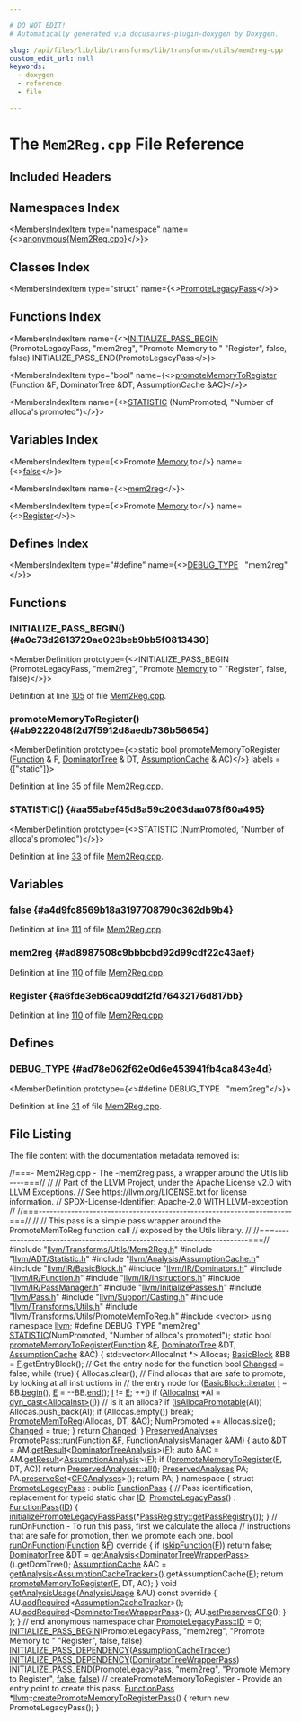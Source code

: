 ```yaml
---

# DO NOT EDIT!
# Automatically generated via docusaurus-plugin-doxygen by Doxygen.

slug: /api/files/lib/lib/transforms/lib/transforms/utils/mem2reg-cpp
custom_edit_url: null
keywords:
  - doxygen
  - reference
  - file

---
```





# The `Mem2Reg.cpp` File Reference

<DoxygenPage pluginConfig={pluginConfig}>



## Included Headers

<IncludesList>
<IncludesListItem
  filePath="llvm/Transforms/Utils/Mem2Reg.h"
  permalink="/docs/api/files/include/include/llvm/include/llvm/transforms/include/llvm/transforms/utils/mem2reg-h"
  isLocal="true" />
<IncludesListItem
  filePath="llvm/ADT/Statistic.h"
  permalink="/docs/api/files/include/include/llvm/include/llvm/adt/statistic-h"
  isLocal="true" />
<IncludesListItem
  filePath="llvm/Analysis/AssumptionCache.h"
  permalink="/docs/api/files/include/include/llvm/include/llvm/analysis/assumptioncache-h"
  isLocal="true" />
<IncludesListItem
  filePath="llvm/IR/BasicBlock.h"
  permalink="/docs/api/files/include/include/llvm/include/llvm/ir/basicblock-h"
  isLocal="true" />
<IncludesListItem
  filePath="llvm/IR/Dominators.h"
  permalink="/docs/api/files/include/include/llvm/include/llvm/ir/dominators-h"
  isLocal="true" />
<IncludesListItem
  filePath="llvm/IR/Function.h"
  permalink="/docs/api/files/include/include/llvm/include/llvm/ir/function-h"
  isLocal="true" />
<IncludesListItem
  filePath="llvm/IR/Instructions.h"
  permalink="/docs/api/files/include/include/llvm/include/llvm/ir/instructions-h"
  isLocal="true" />
<IncludesListItem
  filePath="llvm/IR/PassManager.h"
  permalink="/docs/api/files/include/include/llvm/include/llvm/ir/passmanager-h"
  isLocal="true" />
<IncludesListItem
  filePath="llvm/InitializePasses.h"
  permalink="/docs/api/files/include/include/llvm/initializepasses-h"
  isLocal="true" />
<IncludesListItem
  filePath="llvm/Pass.h"
  permalink="/docs/api/files/include/include/llvm/pass-h"
  isLocal="true" />
<IncludesListItem
  filePath="llvm/Support/Casting.h"
  permalink="/docs/api/files/include/include/llvm/include/llvm/support/casting-h"
  isLocal="true" />
<IncludesListItem
  filePath="llvm/Transforms/Utils.h"
  permalink="/docs/api/files/include/include/llvm/include/llvm/transforms/utils-h"
  isLocal="true" />
<IncludesListItem
  filePath="llvm/Transforms/Utils/PromoteMemToReg.h"
  permalink="/docs/api/files/include/include/llvm/include/llvm/transforms/include/llvm/transforms/utils/promotememtoreg-h"
  isLocal="true" />
<IncludesListItem
  filePath="vector"
  permalink=""
  isLocal="false" />
</IncludesList>

## Namespaces Index

<MembersIndex>

<MembersIndexItem
  type="namespace"
  name={<><a href="/docs/api/namespaces/anonymous-mem2reg-cpp-">anonymous&#123;Mem2Reg.cpp&#125;</a></>}>
</MembersIndexItem>

</MembersIndex>

## Classes Index

<MembersIndex>

<MembersIndexItem
  type="struct"
  name={<><a href="/docs/api/structs/anonymous-namespace-mem2reg-cpp-/promotelegacypass">PromoteLegacyPass</a></>}>
</MembersIndexItem>

</MembersIndex>

## Functions Index

<MembersIndex>

<MembersIndexItem
  name={<><a href="#a0c73d2613729ae023beb9bb5f0813430">INITIALIZE&#95;PASS&#95;BEGIN</a> (PromoteLegacyPass, &quot;mem2reg&quot;, &quot;Promote Memory to &quot; &quot;Register&quot;, false, false) INITIALIZE&#95;PASS&#95;END(PromoteLegacyPass</>}>
</MembersIndexItem>

<MembersIndexItem
  type="bool"
  name={<><a href="#ab9222048f2d7f5912d8aedb736b56654">promoteMemoryToRegister</a> (Function &amp;F, DominatorTree &amp;DT, AssumptionCache &amp;AC)</>}>
</MembersIndexItem>

<MembersIndexItem
  name={<><a href="#aa55abef45d8a59c2063daa078f60a495">STATISTIC</a> (NumPromoted, &quot;Number of alloca&#39;s promoted&quot;)</>}>
</MembersIndexItem>

</MembersIndex>

## Variables Index

<MembersIndex>

<MembersIndexItem
  type={<>Promote <a href="/docs/api/classes/llvm/sys/memory">Memory</a> to</>}
  name={<><a href="#a4d9fc8569b18a3197708790c362db9b4">false</a></>}>
</MembersIndexItem>

<MembersIndexItem
  name={<><a href="#ad8987508c9bbbcbd92d99cdf22c43aef">mem2reg</a></>}>
</MembersIndexItem>

<MembersIndexItem
  type={<>Promote <a href="/docs/api/classes/llvm/sys/memory">Memory</a> to</>}
  name={<><a href="#a6fde3eb6ca09ddf2fd76432176d817bb">Register</a></>}>
</MembersIndexItem>

</MembersIndex>

## Defines Index

<MembersIndex>

<MembersIndexItem
  type="#define"
  name={<><a href="#ad78e062f62e0d6e453941fb4ca843e4d">DEBUG&#95;TYPE</a>&nbsp;&nbsp;&nbsp;&quot;mem2reg&quot;</>}>
</MembersIndexItem>

</MembersIndex>


<SectionDefinition>

## Functions

### INITIALIZE&#95;PASS&#95;BEGIN() {#a0c73d2613729ae023beb9bb5f0813430}

<MemberDefinition
  prototype={<>INITIALIZE&#95;PASS&#95;BEGIN (PromoteLegacyPass, &quot;mem2reg&quot;, &quot;Promote <a href="/docs/api/classes/llvm/sys/memory">Memory</a> to &quot; &quot;Register&quot;, false, false)</>}>

Definition at line <a href="#l00105">105</a> of file <a href="/docs/api/files/lib/lib/transforms/lib/transforms/utils/mem2reg-cpp">Mem2Reg.cpp</a>.
</MemberDefinition>

### promoteMemoryToRegister() {#ab9222048f2d7f5912d8aedb736b56654}

<MemberDefinition
  prototype={<>static bool promoteMemoryToRegister (<a href="/docs/api/classes/llvm/function">Function</a> &amp; F, <a href="/docs/api/classes/llvm/dominatortree">DominatorTree</a> &amp; DT, <a href="/docs/api/classes/llvm/assumptioncache">AssumptionCache</a> &amp; AC)</>}
  labels = {["static"]}>

Definition at line <a href="#l00035">35</a> of file <a href="/docs/api/files/lib/lib/transforms/lib/transforms/utils/mem2reg-cpp">Mem2Reg.cpp</a>.
</MemberDefinition>

### STATISTIC() {#aa55abef45d8a59c2063daa078f60a495}

<MemberDefinition
  prototype={<>STATISTIC (NumPromoted, &quot;Number of alloca&#39;s promoted&quot;)</>}>

Definition at line <a href="#l00033">33</a> of file <a href="/docs/api/files/lib/lib/transforms/lib/transforms/utils/mem2reg-cpp">Mem2Reg.cpp</a>.
</MemberDefinition>

</SectionDefinition>

<SectionDefinition>

## Variables

### false {#a4d9fc8569b18a3197708790c362db9b4}

<MemberDefinition
  prototype="Promote Memory to false">

Definition at line <a href="#l00111">111</a> of file <a href="/docs/api/files/lib/lib/transforms/lib/transforms/utils/mem2reg-cpp">Mem2Reg.cpp</a>.
</MemberDefinition>

### mem2reg {#ad8987508c9bbbcbd92d99cdf22c43aef}

<MemberDefinition
  prototype="mem2reg">

Definition at line <a href="#l00110">110</a> of file <a href="/docs/api/files/lib/lib/transforms/lib/transforms/utils/mem2reg-cpp">Mem2Reg.cpp</a>.
</MemberDefinition>

### Register {#a6fde3eb6ca09ddf2fd76432176d817bb}

<MemberDefinition
  prototype="Promote Memory to Register">

Definition at line <a href="#l00110">110</a> of file <a href="/docs/api/files/lib/lib/transforms/lib/transforms/utils/mem2reg-cpp">Mem2Reg.cpp</a>.
</MemberDefinition>

</SectionDefinition>

<SectionDefinition>

## Defines

### DEBUG&#95;TYPE {#ad78e062f62e0d6e453941fb4ca843e4d}

<MemberDefinition
  prototype={<>#define DEBUG&#95;TYPE&nbsp;&nbsp;&nbsp;&quot;mem2reg&quot;</>}>

Definition at line <a href="#l00031">31</a> of file <a href="/docs/api/files/lib/lib/transforms/lib/transforms/utils/mem2reg-cpp">Mem2Reg.cpp</a>.
</MemberDefinition>

</SectionDefinition>

## File Listing

The file content with the documentation metadata removed is:

<ProgramListing>

<Link id="l00001" /><CodeLine lineNumber="1"><span class="doxyHighlightComment">//===- Mem2Reg.cpp - The -mem2reg pass, a wrapper around the Utils lib ----===//</span></CodeLine>
<Link id="l00002" /><CodeLine lineNumber="2"><span class="doxyHighlightComment">//</span></CodeLine>
<Link id="l00003" /><CodeLine lineNumber="3"><span class="doxyHighlightComment">// Part of the LLVM Project, under the Apache License v2.0 with LLVM Exceptions.</span></CodeLine>
<Link id="l00004" /><CodeLine lineNumber="4"><span class="doxyHighlightComment">// See https://llvm.org/LICENSE.txt for license information.</span></CodeLine>
<Link id="l00005" /><CodeLine lineNumber="5"><span class="doxyHighlightComment">// SPDX-License-Identifier: Apache-2.0 WITH LLVM-exception</span></CodeLine>
<Link id="l00006" /><CodeLine lineNumber="6"><span class="doxyHighlightComment">//</span></CodeLine>
<Link id="l00007" /><CodeLine lineNumber="7"><span class="doxyHighlightComment">//===----------------------------------------------------------------------===//</span></CodeLine>
<Link id="l00008" /><CodeLine lineNumber="8"><span class="doxyHighlightComment">//</span></CodeLine>
<Link id="l00009" /><CodeLine lineNumber="9"><span class="doxyHighlightComment">// This pass is a simple pass wrapper around the PromoteMemToReg function call</span></CodeLine>
<Link id="l00010" /><CodeLine lineNumber="10"><span class="doxyHighlightComment">// exposed by the Utils library.</span></CodeLine>
<Link id="l00011" /><CodeLine lineNumber="11"><span class="doxyHighlightComment">//</span></CodeLine>
<Link id="l00012" /><CodeLine lineNumber="12"><span class="doxyHighlightComment">//===----------------------------------------------------------------------===//</span></CodeLine>
<Link id="l00013" /><CodeLine lineNumber="13"></CodeLine>
<Link id="l00014" /><CodeLine lineNumber="14"><span class="doxyHighlightPreprocessor">#include &quot;<a href="/docs/api/files/include/include/llvm/include/llvm/transforms/include/llvm/transforms/utils/mem2reg-h">llvm/Transforms/Utils/Mem2Reg.h</a>&quot;</span></CodeLine>
<Link id="l00015" /><CodeLine lineNumber="15"><span class="doxyHighlightPreprocessor">#include &quot;<a href="/docs/api/files/include/include/llvm/include/llvm/adt/statistic-h">llvm/ADT/Statistic.h</a>&quot;</span></CodeLine>
<Link id="l00016" /><CodeLine lineNumber="16"><span class="doxyHighlightPreprocessor">#include &quot;<a href="/docs/api/files/include/include/llvm/include/llvm/analysis/assumptioncache-h">llvm/Analysis/AssumptionCache.h</a>&quot;</span></CodeLine>
<Link id="l00017" /><CodeLine lineNumber="17"><span class="doxyHighlightPreprocessor">#include &quot;<a href="/docs/api/files/include/include/llvm/include/llvm/ir/basicblock-h">llvm/IR/BasicBlock.h</a>&quot;</span></CodeLine>
<Link id="l00018" /><CodeLine lineNumber="18"><span class="doxyHighlightPreprocessor">#include &quot;<a href="/docs/api/files/include/include/llvm/include/llvm/ir/dominators-h">llvm/IR/Dominators.h</a>&quot;</span></CodeLine>
<Link id="l00019" /><CodeLine lineNumber="19"><span class="doxyHighlightPreprocessor">#include &quot;<a href="/docs/api/files/include/include/llvm/include/llvm/ir/function-h">llvm/IR/Function.h</a>&quot;</span></CodeLine>
<Link id="l00020" /><CodeLine lineNumber="20"><span class="doxyHighlightPreprocessor">#include &quot;<a href="/docs/api/files/include/include/llvm/include/llvm/ir/instructions-h">llvm/IR/Instructions.h</a>&quot;</span></CodeLine>
<Link id="l00021" /><CodeLine lineNumber="21"><span class="doxyHighlightPreprocessor">#include &quot;<a href="/docs/api/files/include/include/llvm/include/llvm/ir/passmanager-h">llvm/IR/PassManager.h</a>&quot;</span></CodeLine>
<Link id="l00022" /><CodeLine lineNumber="22"><span class="doxyHighlightPreprocessor">#include &quot;<a href="/docs/api/files/include/include/llvm/initializepasses-h">llvm/InitializePasses.h</a>&quot;</span></CodeLine>
<Link id="l00023" /><CodeLine lineNumber="23"><span class="doxyHighlightPreprocessor">#include &quot;<a href="/docs/api/files/include/include/llvm/pass-h">llvm/Pass.h</a>&quot;</span></CodeLine>
<Link id="l00024" /><CodeLine lineNumber="24"><span class="doxyHighlightPreprocessor">#include &quot;<a href="/docs/api/files/include/include/llvm/include/llvm/support/casting-h">llvm/Support/Casting.h</a>&quot;</span></CodeLine>
<Link id="l00025" /><CodeLine lineNumber="25"><span class="doxyHighlightPreprocessor">#include &quot;<a href="/docs/api/files/include/include/llvm/include/llvm/transforms/utils-h">llvm/Transforms/Utils.h</a>&quot;</span></CodeLine>
<Link id="l00026" /><CodeLine lineNumber="26"><span class="doxyHighlightPreprocessor">#include &quot;<a href="/docs/api/files/include/include/llvm/include/llvm/transforms/include/llvm/transforms/utils/promotememtoreg-h">llvm/Transforms/Utils/PromoteMemToReg.h</a>&quot;</span></CodeLine>
<Link id="l00027" /><CodeLine lineNumber="27"><span class="doxyHighlightPreprocessor">#include &lt;vector&gt;</span></CodeLine>
<Link id="l00028" /><CodeLine lineNumber="28"></CodeLine>
<Link id="l00029" /><CodeLine lineNumber="29"><span class="doxyHighlightKeyword">using namespace </span><span class="doxyHighlight"><a href="/docs/api/namespaces/llvm">llvm</a>;</span></CodeLine>
<Link id="l00030" /><CodeLine lineNumber="30"></CodeLine>
<Link id="l00031" /><CodeLine lineNumber="31" lineLink="#ad78e062f62e0d6e453941fb4ca843e4d"><span class="doxyHighlightPreprocessor">#define DEBUG&#95;TYPE &quot;mem2reg&quot;</span></CodeLine>
<Link id="l00032" /><CodeLine lineNumber="32"></CodeLine>
<Link id="l00033" /><CodeLine lineNumber="33" lineLink="#aa55abef45d8a59c2063daa078f60a495"><span class="doxyHighlight"><a href="/docs/api/files/include/include/llvm/include/llvm/adt/statistic-h/#ad6117415b93e5675d5a6c8e1855b3b2f">STATISTIC</a>(NumPromoted, </span><span class="doxyHighlightStringLiteral">&quot;Number of alloca&#39;s promoted&quot;</span><span class="doxyHighlight">);</span></CodeLine>
<Link id="l00034" /><CodeLine lineNumber="34"></CodeLine>
<Link id="l00035" /><CodeLine lineNumber="35" lineLink="#ab9222048f2d7f5912d8aedb736b56654"><span class="doxyHighlightKeyword">static</span><span class="doxyHighlight"> </span><span class="doxyHighlightKeywordType">bool</span><span class="doxyHighlight"> <a href="#ab9222048f2d7f5912d8aedb736b56654">promoteMemoryToRegister</a>(<a href="/docs/api/classes/llvm/function">Function</a> &amp;<a href="/docs/api/files/lib/lib/support/md5-cpp/#a96d73bbd7af15cb1fc38c3f4a3bd82e9">F</a>, <a href="/docs/api/classes/llvm/dominatortree">DominatorTree</a> &amp;DT,</span></CodeLine>
<Link id="l00036" /><CodeLine lineNumber="36"><span class="doxyHighlight">                                    <a href="/docs/api/classes/llvm/assumptioncache">AssumptionCache</a> &amp;AC) &#123;</span></CodeLine>
<Link id="l00037" /><CodeLine lineNumber="37"><span class="doxyHighlight">  std::vector&lt;AllocaInst &#42;&gt; Allocas;</span></CodeLine>
<Link id="l00038" /><CodeLine lineNumber="38"><span class="doxyHighlight">  <a href="/docs/api/classes/llvm/basicblock">BasicBlock</a> &amp;BB = <a href="/docs/api/files/lib/lib/support/md5-cpp/#a96d73bbd7af15cb1fc38c3f4a3bd82e9">F</a>.getEntryBlock(); </span><span class="doxyHighlightComment">// Get the entry node for the function</span></CodeLine>
<Link id="l00039" /><CodeLine lineNumber="39"><span class="doxyHighlight">  </span><span class="doxyHighlightKeywordType">bool</span><span class="doxyHighlight"> <a href="/docs/api/groups/arcopt/#gaa57b1a4e6a1c79233913139635169cf1">Changed</a> = </span><span class="doxyHighlightKeyword">false</span><span class="doxyHighlight">;</span></CodeLine>
<Link id="l00040" /><CodeLine lineNumber="40"></CodeLine>
<Link id="l00041" /><CodeLine lineNumber="41"><span class="doxyHighlight">  </span><span class="doxyHighlightKeywordFlow">while</span><span class="doxyHighlight"> (</span><span class="doxyHighlightKeyword">true</span><span class="doxyHighlight">) &#123;</span></CodeLine>
<Link id="l00042" /><CodeLine lineNumber="42"><span class="doxyHighlight">    Allocas.clear();</span></CodeLine>
<Link id="l00043" /><CodeLine lineNumber="43"></CodeLine>
<Link id="l00044" /><CodeLine lineNumber="44"><span class="doxyHighlight">    </span><span class="doxyHighlightComment">// Find allocas that are safe to promote, by looking at all instructions in</span></CodeLine>
<Link id="l00045" /><CodeLine lineNumber="45"><span class="doxyHighlight">    </span><span class="doxyHighlightComment">// the entry node</span></CodeLine>
<Link id="l00046" /><CodeLine lineNumber="46"><span class="doxyHighlight">    </span><span class="doxyHighlightKeywordFlow">for</span><span class="doxyHighlight"> (<a href="/docs/api/classes/llvm/basicblock/#a98c0a84a5dfa8bce341c829709f171e5">BasicBlock::iterator</a> <a href="/docs/api/files/lib/lib/support/md5-cpp/#ac0eafdc9ee161b71e7af98af736952fd">I</a> = BB.<a href="/docs/api/classes/llvm/basicblock/#a0ed5f3ab3c2e4196ee0cffffa080c062">begin</a>(), <a href="/docs/api/files/lib/lib/ir/builtingcs-cpp/#abb2b3a60ccc38a28239e19a1646e0c8a">E</a> = --BB.<a href="/docs/api/classes/llvm/basicblock/#a0b4e7bee9b8575cc7db73329f1a561bd">end</a>(); <a href="/docs/api/files/lib/lib/support/md5-cpp/#ac0eafdc9ee161b71e7af98af736952fd">I</a> != <a href="/docs/api/files/lib/lib/ir/builtingcs-cpp/#abb2b3a60ccc38a28239e19a1646e0c8a">E</a>; ++<a href="/docs/api/files/lib/lib/support/md5-cpp/#ac0eafdc9ee161b71e7af98af736952fd">I</a>)</span></CodeLine>
<Link id="l00047" /><CodeLine lineNumber="47"><span class="doxyHighlight">      </span><span class="doxyHighlightKeywordFlow">if</span><span class="doxyHighlight"> (<a href="/docs/api/classes/llvm/allocainst">AllocaInst</a> &#42;AI = <a href="/docs/api/namespaces/llvm/#a22eeee01734061ac1b31ccd994c49eef">dyn&#95;cast&lt;AllocaInst&gt;</a>(<a href="/docs/api/files/lib/lib/support/md5-cpp/#ac0eafdc9ee161b71e7af98af736952fd">I</a>)) </span><span class="doxyHighlightComment">// Is it an alloca?</span></CodeLine>
<Link id="l00048" /><CodeLine lineNumber="48"><span class="doxyHighlight">        </span><span class="doxyHighlightKeywordFlow">if</span><span class="doxyHighlight"> (<a href="/docs/api/namespaces/llvm/#a5023b360abc7a5d1612061fba30003a6">isAllocaPromotable</a>(AI))</span></CodeLine>
<Link id="l00049" /><CodeLine lineNumber="49"><span class="doxyHighlight">          Allocas.push&#95;back(AI);</span></CodeLine>
<Link id="l00050" /><CodeLine lineNumber="50"></CodeLine>
<Link id="l00051" /><CodeLine lineNumber="51"><span class="doxyHighlight">    </span><span class="doxyHighlightKeywordFlow">if</span><span class="doxyHighlight"> (Allocas.empty())</span></CodeLine>
<Link id="l00052" /><CodeLine lineNumber="52"><span class="doxyHighlight">      </span><span class="doxyHighlightKeywordFlow">break</span><span class="doxyHighlight">;</span></CodeLine>
<Link id="l00053" /><CodeLine lineNumber="53"></CodeLine>
<Link id="l00054" /><CodeLine lineNumber="54"><span class="doxyHighlight">    <a href="/docs/api/namespaces/llvm/#a1a4cac84457299517e69ff9764fed2db">PromoteMemToReg</a>(Allocas, DT, &amp;AC);</span></CodeLine>
<Link id="l00055" /><CodeLine lineNumber="55"><span class="doxyHighlight">    NumPromoted += Allocas.size();</span></CodeLine>
<Link id="l00056" /><CodeLine lineNumber="56"><span class="doxyHighlight">    <a href="/docs/api/groups/arcopt/#gaa57b1a4e6a1c79233913139635169cf1">Changed</a> = </span><span class="doxyHighlightKeyword">true</span><span class="doxyHighlight">;</span></CodeLine>
<Link id="l00057" /><CodeLine lineNumber="57"><span class="doxyHighlight">  &#125;</span></CodeLine>
<Link id="l00058" /><CodeLine lineNumber="58"><span class="doxyHighlight">  </span><span class="doxyHighlightKeywordFlow">return</span><span class="doxyHighlight"> <a href="/docs/api/groups/arcopt/#gaa57b1a4e6a1c79233913139635169cf1">Changed</a>;</span></CodeLine>
<Link id="l00059" /><CodeLine lineNumber="59"><span class="doxyHighlight">&#125;</span></CodeLine>
<Link id="l00060" /><CodeLine lineNumber="60"></CodeLine>
<Link id="l00061" /><CodeLine lineNumber="61" lineLink="/docs/api/classes/llvm/promotepass/#aca8a105910e7bb81285435f553e71872"><span class="doxyHighlight"><a href="/docs/api/classes/llvm/preservedanalyses">PreservedAnalyses</a> <a href="/docs/api/classes/llvm/promotepass/#aca8a105910e7bb81285435f553e71872">PromotePass::run</a>(<a href="/docs/api/classes/llvm/function">Function</a> &amp;<a href="/docs/api/files/lib/lib/support/md5-cpp/#a96d73bbd7af15cb1fc38c3f4a3bd82e9">F</a>, <a href="/docs/api/namespaces/llvm/#adce09a5a0de0e3177eb00e932734af2f">FunctionAnalysisManager</a> &amp;AM) &#123;</span></CodeLine>
<Link id="l00062" /><CodeLine lineNumber="62"><span class="doxyHighlight">  </span><span class="doxyHighlightKeyword">auto</span><span class="doxyHighlight"> &amp;DT = AM.<a href="/docs/api/classes/llvm/analysismanager/#aaab1fad63e4f3b8679469720a873fedd">getResult</a>&lt;<a href="/docs/api/classes/llvm/dominatortreeanalysis">DominatorTreeAnalysis</a>&gt;(<a href="/docs/api/files/lib/lib/support/md5-cpp/#a96d73bbd7af15cb1fc38c3f4a3bd82e9">F</a>);</span></CodeLine>
<Link id="l00063" /><CodeLine lineNumber="63"><span class="doxyHighlight">  </span><span class="doxyHighlightKeyword">auto</span><span class="doxyHighlight"> &amp;AC = AM.<a href="/docs/api/classes/llvm/analysismanager/#aaab1fad63e4f3b8679469720a873fedd">getResult</a>&lt;<a href="/docs/api/classes/llvm/assumptionanalysis">AssumptionAnalysis</a>&gt;(<a href="/docs/api/files/lib/lib/support/md5-cpp/#a96d73bbd7af15cb1fc38c3f4a3bd82e9">F</a>);</span></CodeLine>
<Link id="l00064" /><CodeLine lineNumber="64"><span class="doxyHighlight">  </span><span class="doxyHighlightKeywordFlow">if</span><span class="doxyHighlight"> (!<a href="#ab9222048f2d7f5912d8aedb736b56654">promoteMemoryToRegister</a>(<a href="/docs/api/files/lib/lib/support/md5-cpp/#a96d73bbd7af15cb1fc38c3f4a3bd82e9">F</a>, DT, AC))</span></CodeLine>
<Link id="l00065" /><CodeLine lineNumber="65"><span class="doxyHighlight">    </span><span class="doxyHighlightKeywordFlow">return</span><span class="doxyHighlight"> <a href="/docs/api/classes/llvm/preservedanalyses/#a1258a1ff55557c27684010ebd7283712">PreservedAnalyses::all</a>();</span></CodeLine>
<Link id="l00066" /><CodeLine lineNumber="66"></CodeLine>
<Link id="l00067" /><CodeLine lineNumber="67"><span class="doxyHighlight">  <a href="/docs/api/classes/llvm/preservedanalyses">PreservedAnalyses</a> PA;</span></CodeLine>
<Link id="l00068" /><CodeLine lineNumber="68"><span class="doxyHighlight">  PA.<a href="/docs/api/classes/llvm/preservedanalyses/#a937c42f77e161349ce0f999e448c7027">preserveSet</a>&lt;<a href="/docs/api/classes/llvm/cfganalyses">CFGAnalyses</a>&gt;();</span></CodeLine>
<Link id="l00069" /><CodeLine lineNumber="69"><span class="doxyHighlight">  </span><span class="doxyHighlightKeywordFlow">return</span><span class="doxyHighlight"> PA;</span></CodeLine>
<Link id="l00070" /><CodeLine lineNumber="70"><span class="doxyHighlight">&#125;</span></CodeLine>
<Link id="l00071" /><CodeLine lineNumber="71"></CodeLine>
<Link id="l00072" /><CodeLine lineNumber="72" lineLink="/docs/api/namespaces/anonymous-mem2reg-cpp-"><span class="doxyHighlightKeyword">namespace </span><span class="doxyHighlight">&#123;</span></CodeLine>
<Link id="l00073" /><CodeLine lineNumber="73"></CodeLine>
<Link id="l00074" /><CodeLine lineNumber="74" lineLink="/docs/api/structs/anonymous-namespace-mem2reg-cpp-/promotelegacypass"><span class="doxyHighlightKeyword">struct </span><span class="doxyHighlight"><a href="/docs/api/structs/anonymous-namespace-mem2reg-cpp-/promotelegacypass/#a080ea0501fdca287bf3c915cffa7f7c6">PromoteLegacyPass</a> : </span><span class="doxyHighlightKeyword">public</span><span class="doxyHighlight"> <a href="/docs/api/classes/llvm/functionpass/#a7691d83e3561f781cae4ce4a01bdfa93">FunctionPass</a> &#123;</span></CodeLine>
<Link id="l00075" /><CodeLine lineNumber="75"><span class="doxyHighlight">  </span><span class="doxyHighlightComment">// Pass identification, replacement for typeid</span></CodeLine>
<Link id="l00076" /><CodeLine lineNumber="76" lineLink="/docs/api/structs/anonymous-namespace-mem2reg-cpp-/promotelegacypass/#a8712b1f4d9453805556854c773c92241"><span class="doxyHighlight">  </span><span class="doxyHighlightKeyword">static</span><span class="doxyHighlight"> </span><span class="doxyHighlightKeywordType">char</span><span class="doxyHighlight"> <a href="/docs/api/structs/anonymous-namespace-mem2reg-cpp-/promotelegacypass/#a8712b1f4d9453805556854c773c92241">ID</a>;</span></CodeLine>
<Link id="l00077" /><CodeLine lineNumber="77"></CodeLine>
<Link id="l00078" /><CodeLine lineNumber="78" lineLink="/docs/api/structs/anonymous-namespace-mem2reg-cpp-/promotelegacypass/#a080ea0501fdca287bf3c915cffa7f7c6"><span class="doxyHighlight">  <a href="/docs/api/structs/anonymous-namespace-mem2reg-cpp-/promotelegacypass/#a080ea0501fdca287bf3c915cffa7f7c6">PromoteLegacyPass</a>() : <a href="/docs/api/classes/llvm/functionpass/#a7691d83e3561f781cae4ce4a01bdfa93">FunctionPass</a>(<a href="/docs/api/structs/anonymous-namespace-mem2reg-cpp-/promotelegacypass/#a8712b1f4d9453805556854c773c92241">ID</a>) &#123;</span></CodeLine>
<Link id="l00079" /><CodeLine lineNumber="79"><span class="doxyHighlight">    <a href="/docs/api/namespaces/llvm/#a5b41ac2e197304dc522897dc6f8cf76e">initializePromoteLegacyPassPass</a>(&#42;<a href="/docs/api/classes/llvm/passregistry/#a05a729900b76c89e808c6c3094921b2f">PassRegistry::getPassRegistry</a>());</span></CodeLine>
<Link id="l00080" /><CodeLine lineNumber="80"><span class="doxyHighlight">  &#125;</span></CodeLine>
<Link id="l00081" /><CodeLine lineNumber="81"></CodeLine>
<Link id="l00082" /><CodeLine lineNumber="82"><span class="doxyHighlight">  </span><span class="doxyHighlightComment">// runOnFunction - To run this pass, first we calculate the alloca</span></CodeLine>
<Link id="l00083" /><CodeLine lineNumber="83"><span class="doxyHighlight">  </span><span class="doxyHighlightComment">// instructions that are safe for promotion, then we promote each one.</span></CodeLine>
<Link id="l00084" /><CodeLine lineNumber="84" lineLink="/docs/api/structs/anonymous-namespace-mem2reg-cpp-/promotelegacypass/#a44e2a30df5d10705e2a1a64790ac40a6"><span class="doxyHighlight">  </span><span class="doxyHighlightKeywordType">bool</span><span class="doxyHighlight"> <a href="/docs/api/structs/anonymous-namespace-mem2reg-cpp-/promotelegacypass/#a44e2a30df5d10705e2a1a64790ac40a6">runOnFunction</a>(<a href="/docs/api/classes/llvm/function">Function</a> &amp;<a href="/docs/api/files/lib/lib/support/md5-cpp/#a96d73bbd7af15cb1fc38c3f4a3bd82e9">F</a>)</span><span class="doxyHighlightKeyword"> override </span><span class="doxyHighlight">&#123;</span></CodeLine>
<Link id="l00085" /><CodeLine lineNumber="85"><span class="doxyHighlight">    </span><span class="doxyHighlightKeywordFlow">if</span><span class="doxyHighlight"> (<a href="/docs/api/classes/llvm/functionpass/#af9f5f511d75e16f09a5520cb9444cfa8">skipFunction</a>(<a href="/docs/api/files/lib/lib/support/md5-cpp/#a96d73bbd7af15cb1fc38c3f4a3bd82e9">F</a>))</span></CodeLine>
<Link id="l00086" /><CodeLine lineNumber="86"><span class="doxyHighlight">      </span><span class="doxyHighlightKeywordFlow">return</span><span class="doxyHighlight"> </span><span class="doxyHighlightKeyword">false</span><span class="doxyHighlight">;</span></CodeLine>
<Link id="l00087" /><CodeLine lineNumber="87"></CodeLine>
<Link id="l00088" /><CodeLine lineNumber="88"><span class="doxyHighlight">    <a href="/docs/api/classes/llvm/dominatortree">DominatorTree</a> &amp;DT = <a href="/docs/api/classes/llvm/pass/#a4863e5e463fb79955269fbf7fbf52b80">getAnalysis&lt;DominatorTreeWrapperPass&gt;</a>().getDomTree();</span></CodeLine>
<Link id="l00089" /><CodeLine lineNumber="89"><span class="doxyHighlight">    <a href="/docs/api/classes/llvm/assumptioncache">AssumptionCache</a> &amp;AC =</span></CodeLine>
<Link id="l00090" /><CodeLine lineNumber="90"><span class="doxyHighlight">        <a href="/docs/api/classes/llvm/pass/#a4863e5e463fb79955269fbf7fbf52b80">getAnalysis&lt;AssumptionCacheTracker&gt;</a>().getAssumptionCache(<a href="/docs/api/files/lib/lib/support/md5-cpp/#a96d73bbd7af15cb1fc38c3f4a3bd82e9">F</a>);</span></CodeLine>
<Link id="l00091" /><CodeLine lineNumber="91"><span class="doxyHighlight">    </span><span class="doxyHighlightKeywordFlow">return</span><span class="doxyHighlight"> <a href="#ab9222048f2d7f5912d8aedb736b56654">promoteMemoryToRegister</a>(<a href="/docs/api/files/lib/lib/support/md5-cpp/#a96d73bbd7af15cb1fc38c3f4a3bd82e9">F</a>, DT, AC);</span></CodeLine>
<Link id="l00092" /><CodeLine lineNumber="92"><span class="doxyHighlight">  &#125;</span></CodeLine>
<Link id="l00093" /><CodeLine lineNumber="93"></CodeLine>
<Link id="l00094" /><CodeLine lineNumber="94" lineLink="/docs/api/structs/anonymous-namespace-mem2reg-cpp-/promotelegacypass/#a82a0f24161fb10b3fb9c5ca7f01b05cc"><span class="doxyHighlight">  </span><span class="doxyHighlightKeywordType">void</span><span class="doxyHighlight"> <a href="/docs/api/structs/anonymous-namespace-mem2reg-cpp-/promotelegacypass/#a82a0f24161fb10b3fb9c5ca7f01b05cc">getAnalysisUsage</a>(<a href="/docs/api/classes/llvm/analysisusage">AnalysisUsage</a> &amp;AU)</span><span class="doxyHighlightKeyword"> const override </span><span class="doxyHighlight">&#123;</span></CodeLine>
<Link id="l00095" /><CodeLine lineNumber="95"><span class="doxyHighlight">    AU.<a href="/docs/api/classes/llvm/analysisusage/#ae0adcccca08fb686c9ce00f9397b660c">addRequired</a>&lt;<a href="/docs/api/classes/llvm/assumptioncachetracker">AssumptionCacheTracker</a>&gt;();</span></CodeLine>
<Link id="l00096" /><CodeLine lineNumber="96"><span class="doxyHighlight">    AU.<a href="/docs/api/classes/llvm/analysisusage/#ae0adcccca08fb686c9ce00f9397b660c">addRequired</a>&lt;<a href="/docs/api/classes/llvm/dominatortreewrapperpass">DominatorTreeWrapperPass</a>&gt;();</span></CodeLine>
<Link id="l00097" /><CodeLine lineNumber="97"><span class="doxyHighlight">    AU.<a href="/docs/api/classes/llvm/analysisusage/#af11a6ebf7ab3c388234cb6d5378439a3">setPreservesCFG</a>();</span></CodeLine>
<Link id="l00098" /><CodeLine lineNumber="98"><span class="doxyHighlight">  &#125;</span></CodeLine>
<Link id="l00099" /><CodeLine lineNumber="99"><span class="doxyHighlight">&#125;;</span></CodeLine>
<Link id="l00100" /><CodeLine lineNumber="100"></CodeLine>
<Link id="l00101" /><CodeLine lineNumber="101"><span class="doxyHighlight">&#125; </span><span class="doxyHighlightComment">// end anonymous namespace</span></CodeLine>
<Link id="l00102" /><CodeLine lineNumber="102"></CodeLine>
<Link id="l00103" /><CodeLine lineNumber="103"><span class="doxyHighlightKeywordType">char</span><span class="doxyHighlight"> <a href="/docs/api/structs/anonymous-namespace-mem2reg-cpp-/promotelegacypass/#a8712b1f4d9453805556854c773c92241">PromoteLegacyPass::ID</a> = 0;</span></CodeLine>
<Link id="l00104" /><CodeLine lineNumber="104"></CodeLine>
<Link id="l00105" /><CodeLine lineNumber="105" lineLink="#a0c73d2613729ae023beb9bb5f0813430"><span class="doxyHighlight"><a href="/docs/api/files/include/include/llvm/passsupport-h/#aaa970fc931c1c63037a8182e028d04b1">INITIALIZE&#95;PASS&#95;BEGIN</a>(PromoteLegacyPass, </span><span class="doxyHighlightStringLiteral">&quot;mem2reg&quot;</span><span class="doxyHighlight">, </span><span class="doxyHighlightStringLiteral">&quot;Promote Memory to &quot;</span></CodeLine>
<Link id="l00106" /><CodeLine lineNumber="106"><span class="doxyHighlight">                                                    </span><span class="doxyHighlightStringLiteral">&quot;Register&quot;</span><span class="doxyHighlight">,</span></CodeLine>
<Link id="l00107" /><CodeLine lineNumber="107"><span class="doxyHighlight">                      </span><span class="doxyHighlightKeyword">false</span><span class="doxyHighlight">, </span><span class="doxyHighlightKeyword">false</span><span class="doxyHighlight">)</span></CodeLine>
<Link id="l00108" /><CodeLine lineNumber="108"><span class="doxyHighlight"><a href="/docs/api/files/include/include/llvm/passsupport-h/#a14724f1ccf528e73bb29bc9230737967">INITIALIZE&#95;PASS&#95;DEPENDENCY</a>(<a href="/docs/api/classes/llvm/assumptioncachetracker">AssumptionCacheTracker</a>)</span></CodeLine>
<Link id="l00109" /><CodeLine lineNumber="109"><span class="doxyHighlight"><a href="/docs/api/files/include/include/llvm/passsupport-h/#a14724f1ccf528e73bb29bc9230737967">INITIALIZE&#95;PASS&#95;DEPENDENCY</a>(<a href="/docs/api/classes/llvm/dominatortreewrapperpass">DominatorTreeWrapperPass</a>)</span></CodeLine>
<Link id="l00110" /><CodeLine lineNumber="110" lineLink="#ad8987508c9bbbcbd92d99cdf22c43aef"><span class="doxyHighlight"><a href="/docs/api/files/include/include/llvm/passsupport-h/#a74ce8276b89067e806f67c45a6d92575">INITIALIZE&#95;PASS&#95;END</a>(PromoteLegacyPass, </span><span class="doxyHighlightStringLiteral">&quot;mem2reg&quot;</span><span class="doxyHighlight">, </span><span class="doxyHighlightStringLiteral">&quot;Promote Memory to Register&quot;</span><span class="doxyHighlight">,</span></CodeLine>
<Link id="l00111" /><CodeLine lineNumber="111" lineLink="#a4d9fc8569b18a3197708790c362db9b4"><span class="doxyHighlight">                    <a href="/docs/api/namespaces/false">false</a>, <a href="/docs/api/namespaces/false">false</a>)</span></CodeLine>
<Link id="l00112" /><CodeLine lineNumber="112"></CodeLine>
<Link id="l00113" /><CodeLine lineNumber="113"><span class="doxyHighlightComment">// createPromoteMemoryToRegister - Provide an entry point to create this pass.</span></CodeLine>
<Link id="l00114" /><CodeLine lineNumber="114" lineLink="/docs/api/namespaces/llvm/#a18287429a6a702fe387ac86d66d3ad26"><span class="doxyHighlight"><a href="/docs/api/classes/llvm/functionpass">FunctionPass</a> &#42;<a href="/docs/api/namespaces/llvm">llvm</a>::<a href="/docs/api/namespaces/llvm/#a18287429a6a702fe387ac86d66d3ad26">createPromoteMemoryToRegisterPass</a>() &#123;</span></CodeLine>
<Link id="l00115" /><CodeLine lineNumber="115"><span class="doxyHighlight">  </span><span class="doxyHighlightKeywordFlow">return</span><span class="doxyHighlight"> </span><span class="doxyHighlightKeyword">new</span><span class="doxyHighlight"> PromoteLegacyPass();</span></CodeLine>
<Link id="l00116" /><CodeLine lineNumber="116"><span class="doxyHighlight">&#125;</span></CodeLine>

</ProgramListing>


</DoxygenPage>
